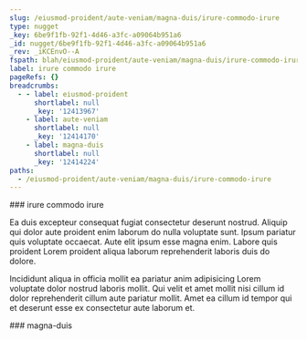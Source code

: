 ```yaml
---
slug: /eiusmod-proident/aute-veniam/magna-duis/irure-commodo-irure
type: nugget
_key: 6be9f1fb-92f1-4d46-a3fc-a09064b951a6
_id: nugget/6be9f1fb-92f1-4d46-a3fc-a09064b951a6
_rev: _iKCEnvO--A
fspath: blah/eiusmod-proident/aute-veniam/magna-duis/irure-commodo-irure.md
label: irure commodo irure
pageRefs: {}
breadcrumbs:
  - - label: eiusmod-proident
      shortlabel: null
      _key: '12413967'
    - label: aute-veniam
      shortlabel: null
      _key: '12414170'
    - label: magna-duis
      shortlabel: null
      _key: '12414224'
paths:
  - /eiusmod-proident/aute-veniam/magna-duis/irure-commodo-irure
---
```


<NuggetArea>
<Nugget slug="/eiusmod-proident/aute-veniam/magna-duis/irure-commodo-irure" type="nugget" _key="6be9f1fb-92f1-4d46-a3fc-a09064b951a6" _id="nugget/6be9f1fb-92f1-4d46-a3fc-a09064b951a6" _rev="_iKCEnvO--A" fspath="blah/eiusmod-proident/aute-veniam/magna-duis/irure-commodo-irure.md" label="irure commodo irure" paths="/eiusmod-proident/aute-veniam/magna-duis/irure-commodo-irure">
<NuggetBody>
### irure commodo irure

Ea duis excepteur consequat fugiat consectetur deserunt nostrud. Aliquip qui dolor aute proident enim laborum do nulla voluptate sunt. Ipsum pariatur quis voluptate occaecat. Aute elit ipsum esse magna enim. Labore quis proident Lorem proident aliqua laborum reprehenderit laboris duis do dolore.

Incididunt aliqua in officia mollit ea pariatur anim adipisicing Lorem voluptate dolor nostrud laboris mollit. Qui velit et amet mollit nisi cillum id dolor reprehenderit cillum aute pariatur mollit. Amet ea cillum id tempor qui et deserunt esse ex consectetur aute laborum et.

</NuggetBody>
<Breadcrumbs>
<Crumbs>
<Crumb _key="12413967" label="eiusmod-proident" /><Crumb _key="12414170" label="aute-veniam" /><Crumb _key="12414224" label="magna-duis" />
</Crumbs>
</Breadcrumbs>
</Nugget>

<NuggetsInbound>
</NuggetsInbound>
<NuggetsOutbound>
</NuggetsOutbound>
</NuggetArea>
<PassagesInbound>
<Passage direction="inbound" type="passage" _key="12414224" _id="passage/12414224" _rev="_iKCEnvO--_" label="magna-duis" passage="magna-duis" fspath="blah/eiusmod-proident/aute-veniam/magna-duis" paths="/eiusmod-proident/aute-veniam/magna-duis" slug="/eiusmod-proident/aute-veniam/magna-duis">
<NuggetBody>
### magna-duis

</NuggetBody>
<Breadcrumbs>
<Crumbs>
<Crumb _key="12413967" label="eiusmod-proident" /><Crumb _key="12414170" label="aute-veniam" />
</Crumbs>
</Breadcrumbs>
</Passage>

</PassagesInbound>
<PassagesOutbound>
</PassagesOutbound>